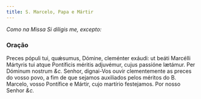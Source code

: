 ```yaml
---
title: S. Marcelo, Papa e Mártir
---
```


<em>Como na Missa Si díligis me, excepto:</em>


<LinkCard
  href="/missal/comum/sumospontifices"
  title="Um ou Muitos Sumos Pontífices - Missa Si díligis me"
/>

### Oração

<div class="grid grid-cols-2 gap-5">
  <span class="text-justify">
    Preces pópuli tui, quǽsumus, Dómine, cleménter exáudi: ut beáti Marcélli
    Mártyris tui atque Pontíficis méritis adjuvémur, cujus passióne lætámur. Per
    Dóminum nostrum <em>&c.</em>
  </span>
  <span class="text-justify">
    Senhor, dignai-Vos ouvir clementemente as preces do vosso povo, a fim de que
    sejamos auxiliados pelos méritos do B. Marcelo, vosso Pontífice e Mártir,
    cujo martírio festejamos. Por nosso Senhor <em>&c.</em>
  </span>
</div>
